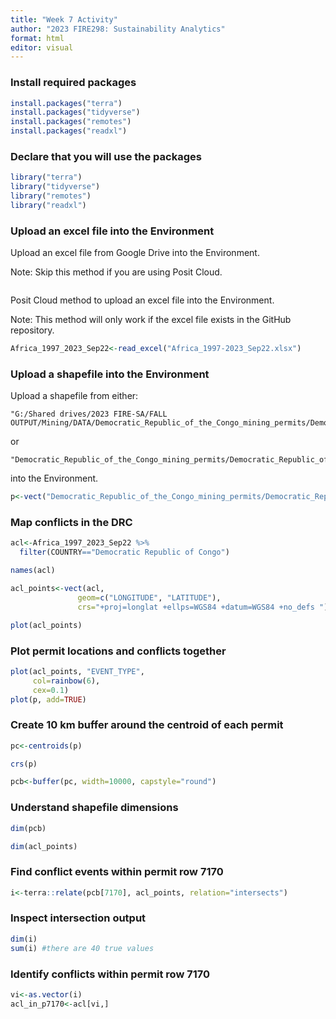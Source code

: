 ```yaml
---
title: "Week 7 Activity"
author: "2023 FIRE298: Sustainability Analytics"
format: html
editor: visual
---
```


### Install required packages

```r
install.packages("terra")
install.packages("tidyverse")
install.packages("remotes")
install.packages("readxl")
```

### Declare that you will use the packages

```r
library("terra")
library("tidyverse")
library("remotes")
library("readxl")
```

### Upload an excel file into the Environment

Upload an excel file from Google Drive into the Environment.

Note: Skip this method if you are using Posit Cloud.

```r

```

Posit Cloud method to upload an excel file into the Environment.

Note: This method will only work if the excel file exists in the GitHub repository.

```r
Africa_1997_2023_Sep22<-read_excel("Africa_1997-2023_Sep22.xlsx")
```

### **Upload a shapefile into the Environment**

Upload a shapefile from either:

```         
"G:/Shared drives/2023 FIRE-SA/FALL OUTPUT/Mining/DATA/Democratic_Republic_of_the_Congo_mining_permits/Democratic_Republic_of_the_Congo_mining_permits.shp"
```

or

```         
"Democratic_Republic_of_the_Congo_mining_permits/Democratic_Republic_of_the_Congo_mining_permits.shp"
```

into the Environment.

```r
p<-vect("Democratic_Republic_of_the_Congo_mining_permits/Democratic_Republic_of_the_Congo_mining_permits.shp")
```

### Map conflicts in the DRC

```r
acl<-Africa_1997_2023_Sep22 %>%
  filter(COUNTRY=="Democratic Republic of Congo")

names(acl)

acl_points<-vect(acl, 
               geom=c("LONGITUDE", "LATITUDE"), 
               crs="+proj=longlat +ellps=WGS84 +datum=WGS84 +no_defs ")

plot(acl_points)
```

### Plot permit locations and conflicts together

```r
plot(acl_points, "EVENT_TYPE", 
     col=rainbow(6), 
     cex=0.1)
plot(p, add=TRUE)
```

### Create 10 km buffer around the centroid of each permit

```r
pc<-centroids(p)

crs(p)

pcb<-buffer(pc, width=10000, capstyle="round")
```

### Understand shapefile dimensions

```r
dim(pcb)

dim(acl_points)
```

### Find conflict events within permit row 7170

```r
i<-terra::relate(pcb[7170], acl_points, relation="intersects")
```

### **Inspect intersection output**

```r
dim(i)
sum(i) #there are 40 true values
```

### Identify conflicts within permit row 7170

```r
vi<-as.vector(i)
acl_in_p7170<-acl[vi,]
```
